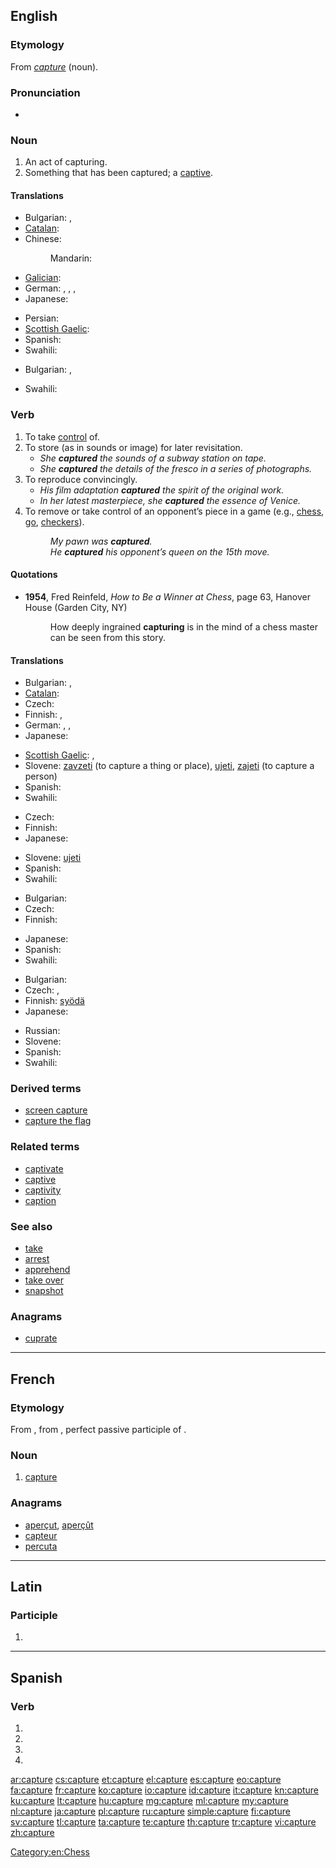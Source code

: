 {{also|capturé}}
==English==
{{wikipedia|dab=capture}}

===Etymology===
From {{etyl|frm}} ''[[#French|capture]]'' (noun).

===Pronunciation===
* {{audio|en-us-capture.ogg|Audio (US)}}

===Noun===
{{en-noun}}

# An act of capturing.
# Something that has been captured; a [[captive]].

====Translations====
{{trans-top|act of capturing}}
* Bulgarian: {{t|bg|пленяване|n}},  {{t|bg|хващане|n}}
* [[Catalan]]: {{t|ca|captura|f}}
* Chinese:
*: Mandarin: {{t|zh|捕获|tr=BuHuo|sc=Hani}}
* [[Galician]]: {{t-|gl|captura|xs=Galician}} {{m}}
* German: {{t|de|Fang|m}}, {{t|de|Festnahme|f}}, {{t|de|Gefangennahme|f}}, {{t|de|Erfassung|f}}
* Japanese: {{t|ja|捕獲|tr=hokaku|sc=Jpan}}
{{trans-mid}}
* Persian: {{t|fa|بازگیری|tr=bāzgiri|xs=Persian}}
* [[Scottish Gaelic]]: {{t-|gd|glacadh|m|xs=Scottish Gaelic}}
* Spanish: {{t+|es|captura|f}}
* Swahili: {{t+|sw|nasa|xs=Swahili}}
{{trans-bottom}}

{{trans-top|something that has been captured}}
* Bulgarian: {{t+|bg|пленник|m}},  {{t|bg|плячка|f}}
{{trans-mid}}
* Swahili: {{t+|sw|nasa|xs=Swahili}}
{{trans-bottom}}

===Verb===
{{en-verb|captures|capturing|captured}}

# To take [[control]] of.
# To store (as in sounds or image) for later revisitation.
#* ''She '''captured''' the sounds of a subway station on tape.''
#* ''She '''captured''' the details of the fresco in a series of photographs.''
# To reproduce convincingly.
#* ''His film adaptation '''captured''' the spirit of the original work.''
#* ''In her latest masterpiece, she '''captured''' the essence of Venice.''
# To remove or take control of an opponent’s piece in a game (e.g., [[chess]], [[go]], [[checkers]]).
#: ''My pawn was '''captured'''.''
#: ''He '''captured''' his opponent’s queen on the 15th move.''

====Quotations====
* '''1954''', Fred Reinfeld, ''How to Be a Winner at Chess'', page 63, Hanover House (Garden City, NY)
*: How deeply ingrained '''capturing''' is in the mind of a chess master can be seen from this story.

====Translations====
{{trans-top|take control of}}
* Bulgarian: {{t|bg|хващам}},  {{t|bg|пленявам}}
* [[Catalan]]: {{t|ca|capturar}}
* Czech: {{t-|cs|zajmout}}
* Finnish: {{t-|fi|kaapata}}, {{t+|fi|napata}}
* German: {{t|de|fangen}}, {{t|de|einfangen}}, {{t|de|gefangen nehmen}}
* Japanese: {{t|ja|捕獲する|tr=hokakusuru|sc=Jpan}}
{{trans-mid}}
* [[Scottish Gaelic]]: {{t-|gd|glac|xs=Scottish Gaelic}}, {{t-|gd|beò-ghlac|xs=Scottish Gaelic}}
* Slovene: [[zavzeti]] (to capture a thing or place), [[ujeti]], [[zajeti]] (to capture a person)
* Spanish: {{t+|es|capturar}}
* Swahili: {{t+|sw|nasa|xs=Swahili}}
{{trans-bottom}}

{{trans-top|store}}
* Czech: {{t-|cs|zachytit}}
* Finnish: {{t+|fi|tallentaa}}
* Japanese: {{t|ja|記録する|tr=kirokusuru|sc=Jpan}}
{{trans-mid}}
* Slovene: [[ujeti]]
* Spanish: {{t+|es|capturar}}
* Swahili: {{t+|sw|nasa|xs=Swahili}}
{{trans-bottom}}

{{trans-top|reproduce convincingly}}
* Bulgarian: {{t|bg|улавям}}
* Czech: {{t-|cs|zachytit}}
* Finnish: {{t+|fi|vangita}}
{{trans-mid}}
* Japanese: {{t|ja|捉える|tr=toraeru|sc=Jpan}}
* Spanish: {{t+|es|capturar}}
* Swahili: {{t+|sw|nasa|xs=Swahili}}
{{trans-bottom}}

{{trans-top|remove or take control of opponent’s piece}}
* Bulgarian: {{t+|bg|взимам}}
* Czech: {{t+|cs|vzít}}, {{t-|cs|zajmout}}
* Finnish: [[syödä]] {{qualifier|Chess}}
* Japanese: {{t|ja|とる|tr=toru|sc=Jpan}}
{{trans-mid}}
* Russian: {{t+|ru|взятие|n|tr=vzjátije}}
* Slovene: {{t+|sl|vzeti}}
* Spanish: {{t+|es|capturar}}
* Swahili: {{t+|sw|nasa|xs=Swahili}}
{{trans-bottom}}

===Derived terms===
* [[screen capture]]
* [[capture the flag]]

===Related terms===
* [[captivate]]
* [[captive]]
* [[captivity]]
* [[caption]]

===See also===
* [[take]]
* [[arrest]]
* [[apprehend]]
* [[take over]]
* [[snapshot]]

===Anagrams===
* [[cuprate#English|cuprate]]

[[Category:en:Chess]]

----

==French==

===Etymology===
From {{etyl|la|fr}} {{term|captura|captūra|catching, capture|lang=la}}, from {{term|captus|||lang=la}}, perfect passive participle of {{term|capio|capiō|capture, seize, take|lang=la}}.

===Noun===
{{fr-noun|f}}

# [[capture#English|capture]]

===Anagrams===
* [[aperçut#French|aperçut]], [[aperçût#French|aperçût]]
* [[capteur#French|capteur]]
* [[percuta#French|percuta]]

----

==Latin==

===Participle===
{{la-part-form|captūre}}

# {{inflection of|capturus|captūrus|voc|m|s|lang=la}}

----

==Spanish==

===Verb===
{{es-verb-form|capturar}}

# {{es-verb form of|ending=ar|mood=imperative|pers=2|formal=yes|number=singular|[[capturar]]}}
# {{es-verb form of|ending=ar|mood=subjunctive|tense=present|pers=1|number=singular|[[capturar]]}}
# {{es-verb form of|ending=ar|mood=subjunctive|tense=present|pers=2|formal=yes|number=singular|[[capturar]]}}
# {{es-verb form of|ending=ar|mood=subjunctive|tense=present|pers=3|number=singular|[[capturar]]}}

[[ar:capture]]
[[cs:capture]]
[[et:capture]]
[[el:capture]]
[[es:capture]]
[[eo:capture]]
[[fa:capture]]
[[fr:capture]]
[[ko:capture]]
[[io:capture]]
[[id:capture]]
[[it:capture]]
[[kn:capture]]
[[ku:capture]]
[[lt:capture]]
[[hu:capture]]
[[mg:capture]]
[[ml:capture]]
[[my:capture]]
[[nl:capture]]
[[ja:capture]]
[[pl:capture]]
[[ru:capture]]
[[simple:capture]]
[[fi:capture]]
[[sv:capture]]
[[tl:capture]]
[[ta:capture]]
[[te:capture]]
[[th:capture]]
[[tr:capture]]
[[vi:capture]]
[[zh:capture]]